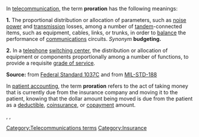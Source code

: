 In [[telecommunication]], the term '''proration''' has the following meanings: 

'''1.'''  The proportional distribution or allocation of parameters, such as [[noise power]] and [[transmission (telecommunications)|transmission]] losses, among a number of [[tandem]]-connected items, such as equipment, cables, links, or trunks, in order to [[balance]] the performance of [[information transfer|communications]] circuits.  ''Synonym'' '''budgeting.''' 

'''2.''' In a [[telephone]] [[switching center]], the distribution or allocation of equipment or components proportionally among a number of functions, to provide a requisite [[grade of service]]. 

'''Source:''' from [[Federal Standard 1037C]] and from [[MIL-STD-188]]

In [[patient accounting]], the term '''proration''' refers to the act of taking money that is currently due from the insurance company and moving it to the patient, knowing that the dollar amount being moved is due from the patient as a [[deductible]], [[coinsurance]], or [[copayment]] amount.
 
, ,

[[Category:Telecommunications terms]]
[[Category:Insurance]]